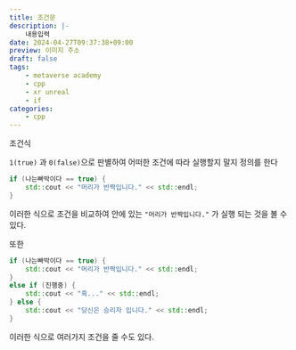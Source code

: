 ```yaml
---
title: 조건문
description: |-
    내용입력
date: 2024-04-27T09:37:38+09:00
preview: 이미지 주소
draft: false
tags:
    - metaverse academy
    - cpp
    - xr unreal
    - if
categories:
    - cpp
---
```


조건식

```1(true)``` 과 ```0(false)```으로 판별하여 어떠한 조건에 따라 실행할지 말지 정의를 한다


```cpp
if (나는빠박이다 == true) {
    std::cout << "머리가 반짝입니다." << std::endl;
}
```

이러한 식으로 조건을 비교하여 안에 있는 ```"머리가 반짝입니다."``` 가 실행 되는 것을 볼 수 있다.

또한 
```cpp
if (나는빠박이다 == true) {
    std::cout << "머리가 반짝입니다." << std::endl;
}
else if (진행중) {
    std::cout << "흑..." << std::endl;
} else {
    std::cout << "당신은 승리자 입니다." << std::endl;
}
```

이러한 식으로 여러가지 조건을 줄 수도 있다.